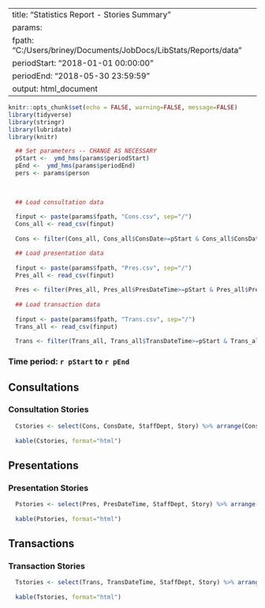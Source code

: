 <!--
## Name: LibStats_report_RHD.Rmd
## Created: June 2018 by Kristin Briney
## Purpose: This Rmarkdown template will create a summary list of StatBot stories for
##          a specified date range.
-->


---
title: "Statistics Report - Stories Summary"
params:
  fpath: "C:/Users/briney/Documents/JobDocs/LibStats/Reports/data"
  periodStart: "2018-01-01 00:00:00"
  periodEnd: "2018-05-30 23:59:59"
output: html_document
---

```r
knitr::opts_chunk$set(echo = FALSE, warning=FALSE, message=FALSE)
library(tidyverse)
library(stringr)
library(lubridate)
library(knitr)

  ## Set parameters -- CHANGE AS NECESSARY
  pStart <-  ymd_hms(params$periodStart)
  pEnd <-  ymd_hms(params$periodEnd)
  pers <- params$person 

  
  
  ## Load consultation data
  
  finput <- paste(params$fpath, "Cons.csv", sep="/")
  Cons_all <- read_csv(finput)
  
  Cons <- filter(Cons_all, Cons_all$ConsDate>=pStart & Cons_all$ConsDate<=pEnd & !is.na(Cons_all$Story))

  ## Load presentation data
  
  finput <- paste(params$fpath, "Pres.csv", sep="/")
  Pres_all <- read_csv(finput)
  
  Pres <- filter(Pres_all, Pres_all$PresDateTime>=pStart & Pres_all$PresDateTime<=pEnd & !is.na(Pres_all$Story))
  
  ## Load transaction data
  
  finput <- paste(params$fpath, "Trans.csv", sep="/")
  Trans_all <- read_csv(finput)
  
  Trans <- filter(Trans_all, Trans_all$TransDateTime>=pStart & Trans_all$TransDateTime<=pEnd  & !is.na(Trans_all$Story))
```


### Time period: `r pStart` to `r pEnd`

## Consultations

### Consultation Stories

```r
  Cstories <- select(Cons, ConsDate, StaffDept, Story) %>% arrange(ConsDate)
  
  kable(Cstories, format="html")
```


## Presentations

### Presentation Stories

```r
  Pstories <- select(Pres, PresDateTime, StaffDept, Story) %>% arrange(PresDateTime)
  
  kable(Pstories, format="html")
```


## Transactions

### Transaction Stories

```r
  Tstories <- select(Trans, TransDateTime, StaffDept, Story) %>% arrange(TransDateTime)
  
  kable(Tstories, format="html")
```
